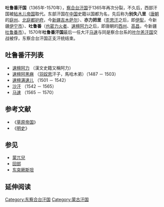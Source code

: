 
'''吐鲁番汗国'''（1365年-1570年），[[察合台汗国|察合台汗国]]于1365年再次分裂，不久后，西部汗国被[[帖木儿帝国|帖木儿帝国]]取代。东部汗国在[[中国|中国]]史籍以国都为名，先后称为'''别失八里'''（[[唐朝|唐朝]]的[[庭州|庭州]]、[[北庭都护府|北庭都护府]]，今[[新疆|新疆]][[吉木萨尔|吉木萨尔]]）、'''亦力把里'''（[[歪思汗|歪思汗]]之后，即[[伊犁|伊犁]]，今新疆[[伊宁市|伊宁市]]）、'''吐鲁番'''（[[也密力火者|也密力火者]]、[[速檀阿力|速檀阿力]]之后，即唐朝的[[西州|西州]]、[[高昌|高昌]]，今新疆[[吐鲁番市|吐鲁番市]]）。1570年'''吐鲁番汗国'''最后一任大汗[[马速|马速]]与同是察合台系的[[叶尔羌汗国|叶尔羌汗国]]交战被俘，东察合台汗国正支汗统结束。

== 吐鲁番汗列表==
* [[速檀阿力|速檀阿力]] （漢文史籍又稱阿力）
* [[速檀阿黑麻|速檀阿黑麻]] （[[羽奴思|羽奴思]]汗子，馬哈木弟）（1487 － 1503）
* [[速檀满速儿|速檀满速儿]] （1501 － 1542）
* [[沙汗|沙汗]] （1542 － 1565）
* [[马速|马速]] （1565 － 1570）

==参考文献==
*《[[草原帝国|草原帝国]]》
*《[[明史|明史]]》
==参见==
*[[蒙兀兒|蒙兀兒]]
*[[回部|回部]]
*[[东突厥斯坦|东突厥斯坦]]

== 延伸阅读 ==
{{Wikisource further reading}}
[[Category:东察合台汗国|Category:东察合台汗国]]
[[Category:蒙古汗国|Category:蒙古汗国]]